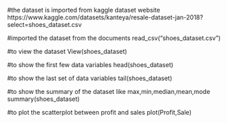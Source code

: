 #the dataset is imported from kaggle dataset website https://www.kaggle.com/datasets/kanteya/resale-dataset-jan-2018?select=shoes_dataset.csv


#imported the dataset from the documents
read_csv("shoes_dataset.csv")


#to view the dataset
View(shoes_dataset) 


#to show the first few data variables
head(shoes_dataset) 


#to show the last set of data variables
tail(shoes_dataset)


#to show the summary of the dataset like max,min,median,mean,mode
summary(shoes_dataset)

#to plot the scatterplot between profit and sales
plot(Profit,Sale)


